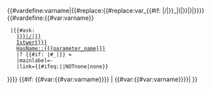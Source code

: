 <includeonly><!--
Create variable name
-->{{#vardefine:varname|{{#replace:{{#replace:var_{{FULLPAGENAME}}{{#if: {{{process_step_name|}}}|/{{{process_step_name}}}|}}_{{{parameter_name}}}|(|}}|)|}}}}<!--
Query for Parameter
-->{{#vardefine:{{#var:varname}}
  |{{#ask: 
    [[-Has subobject::{{FULLPAGENAME}}{{#if: {{{process_step_name|}}}|/{{{process_step_name}}}|}}]] 
    [[HasParameterType::{{{type|Istwert}}}]]
    [[HasName::{{{parameter_name}}}]] 
    |?{{{parameter_property}}} {{#if: {{{parameter_unit|}}}|#_{{{parameter_unit}}}|}} = 
    |mainlabel=- 
    |link={{#ifeq:{{{link|}}}|{{Helper/Strings/Yes}}|NOTnone|none}}
}}}}<!--
Embedd result if present
-->{{#if: {{#var:{{#var:varname}}}} | {{{exists_intro_msg}}} {{#var:{{#var:varname}}}}{{{exists_outro_msg}}}| {{{exists_not_msg}}}}}</includeonly>